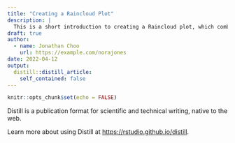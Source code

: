 ```yaml
---
title: "Creating a Raincloud Plot"
description: |
  This is a short introduction to creating a Raincloud plot, which combines the data visualization of a violin plot with a density plot. 
draft: true
author:
  - name: Jonathan Choo
    url: https://example.com/norajones
date: 2022-04-12
output:
  distill::distill_article:
    self_contained: false
---
```



```r
knitr::opts_chunk$set(echo = FALSE)
```

Distill is a publication format for scientific and technical writing, native to the web.

Learn more about using Distill at <https://rstudio.github.io/distill>.


